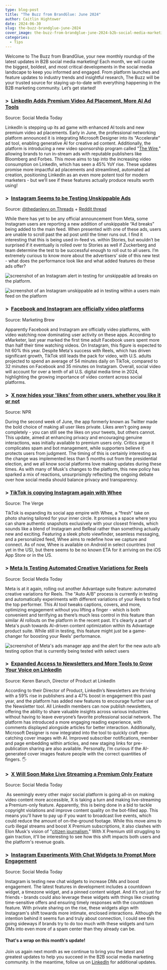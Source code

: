 ```yaml
---
type: blog-post
title: "The Buzz from BrandGlue: June 2024"
author: Caitlin Hightower
date: 2024-06-30
slug: the-buzz-brandglue-june-2024
cover_image: the-buzz-from-brandglue-june-2024-b2b-social-media-marketing-news.png
categories:
  - Tips
---
```

<!--StartFragment-->

Welcome to The Buzz from BrandGlue, your new monthly roundup of the latest updates in B2B social media marketing! Each month, we will curate the biggest, boldest, and most critical developments in the social media landscape to keep you informed and engaged. From platform launches and feature updates to industry trends and insightful research, The Buzz will be your trusted source for staying up-to-date with everything happening in the B2B marketing community. Let’s get started!

### \>  [LinkedIn Adds Premium Video Ad Placement, More AI Ad Tools](https://www.socialmediatoday.com/news/linkedin-premium-video-ad-placement-more-ai-ad-tools/718134/) 

Source: Social Media Today

LinkedIn is stepping up its ad game with enhanced AI tools and new premium video ad placements. Early in June, the professional networking platform announced it is integrating Microsoft Designer into its "Accelerate" ad tool, enabling generative AI for creative ad content. Additionally, the platform is introducing a new video sponsorship program called "[The Wire](https://www.lindseygamble.com/blog/linkedin-launches-wire-program-for-in-stream-video-ads-on-publisher-content)," allowing brands to run in-stream ads with reputable publishers like Bloomberg and Forbes. This move aims to tap into the increasing video consumption on LinkedIn, which has seen a 45% YoY rise. These updates promise more impactful ad placements and streamlined, automated ad creation, positioning LinkedIn as an even more potent tool for modern marketers - but we’ll see if these features actually produce results worth using!

### \>  [Instagram Seems to be Testing Unskippable Ads](https://www.threads.net/@thedanlevy/post/C7rPZZQgHfQ) 

Source: [@thedanlevy on Threads](https://www.threads.net/@thedanlevy) + [Reddit thread](https://www.reddit.com/r/Instagram/comments/1d52psw/ad_break_ie_unskippable_ads_now_on_instagram/)

While there has yet to be any official announcement from Meta, some Instagram users are reporting a new addition of unskippable “Ad breaks” being added to the main feed. When presented with one of these ads, users are unable to scroll past the ad post until the timer runs out. I find it interesting that this is being used in-feed vs. within Stories, but wouldn’t be surprised if it eventually is rolled over to Stories as well if Zuckerberg and team determine the test to be successful enough to roll out to all users. I’m extremely curious to know more about the advertisers’ side of this new test - what does the performance look like and what added features do these ads offer? 

![screenshot of an Instagram alert in testing for unskippable ad breaks on the platform.](ad-break-fb-preview-1-.jpg "Instagram unskippable ad break test screenshot")

![screenshot of an Instagram unskippable ad in testing within a users main feed on the platform](ad-break-ie-unskippable-ads-now-on-instagram-v0-kgqeq9ca3t3d1-1-.jpg "Instagram unskippable ad test preview")

### \>  [Facebook and Instagram are officially video platforms](https://www.marketingbrew.com/stories/2024/06/03/facebook-and-instagram-are-officially-video-platforms?mbcid=35624906.264727) 

Source: Marketing Brew

Apparently Facebook and Instagram are officially video platforms, with video watching now dominating user activity on these apps. According to eMarketer, last year marked the first time adult Facebook users spent more than half their time watching videos. On Instagram, this figure is expected to hit 60% this year. Despite Meta's success with Reels, which has driven significant growth, TikTok still leads the pack for video, with U.S. adults projected to spend an average of 54 minutes daily on TikTok, compared to 32 minutes on Facebook and 35 minutes on Instagram. Overall, social video will account for over a tenth of all U.S. digital media time in 2024, highlighting the growing importance of video content across social platforms. 

### \>  [X now hides your 'likes' from other users, whether you like it or not](https://www.npr.org/2024/06/13/nx-s1-5004515/x-likes-hide-users-elon-musk) 

Source: NPR

During the second week of June, the app formerly known as Twitter made the bold choice of making all user likes private. Likes aren’t going away completely - you can still see the likes on your tweets, but others cannot. This update, aimed at enhancing privacy and encouraging genuine interactions, was initially available to premium users only. Critics argue it complicates spam and bot management, while supporters believe it protects users from judgment. The timing of this is certainly interesting as the change was implemented less than 5 months out from the presidential election, and we all know social platforms love making updates during these times. As with many of Musk's changes to the platform, this new policy has sparked a mix of reactions, unsurprisingly reflecting the ongoing debate over how social media should balance privacy and transparency.

### \> [TikTok is copying Instagram again with Whee](https://www.theverge.com/2024/6/18/24181215/tiktok-whee-app-instagram) 

Source: The Verge

TikTok is expanding its social app empire with Whee, a “fresh” take on photo sharing tailored for your inner circle. It promises a space where you can share authentic snapshots exclusively with your closest friends, which sounds like a blend of Instagram and BeReal rather than something actually new and exciting. Featuring a sleek photo viewfinder, seamless messaging, and a personalized feed, Whee aims to redefine how we capture and connect. As of now, Whee is available on Android in select countries (not yet in the US), but there seems to be no known ETA for it arriving on the iOS App Store or in the US. 

### \> [Meta Is Testing Automated Creative Variations for Reels](https://www.socialmediatoday.com/news/metas-testing-automated-creative-variations-reels/719574/) 

Source: Social Media Today

Meta is at it again, rolling out another Advantage suite feature: automated creative variations for Reels. The "Auto A/B" process is currently in testing and automatically experiments with different variations of your Reels to find the top performer. This AI tool tweaks captions, covers, and more, optimizing engagement without you lifting a finger - which is both convenient and terrifying as there’s much less control in this feature than similar AI rollouts on the platform in the recent past. It's clearly a part of Meta's push towards AI-driven content optimization within its Advantage product suite. While still in testing, this feature might just be a game-changer for boosting your Reels' performance.

![screenshot of Meta's ads manager app and the alert for the new auto a/b testing option that is currently being tested with select users](meta-is-testing-automated-creative-variations-for-reels-preview-of-alert-in-ads-manager.webp "Meta Is Testing Automated Creative Variations for Reels")

### \>  [Expanded Access to Newsletters and More Tools to Grow Your Voice on LinkedIn](https://www.linkedin.com/pulse/expanded-access-newsletters-more-tools-grow-your-voice-keren-baruch-vmm9f/) 

Source: Keren Baruch, Director of Product at LinkedIn

According to their Director of Product, LinkedIn’s Newsletters are thriving with a 59% rise in publishers and a 47% boost in engagement this past year, and the platform has added new features to encourage further use of the Newsletter tool. All LinkedIn members can now publish newsletters, offering the ability to share valuable insights across various industries without having to leave everyone’s favorite professional social network. The platform has introduced a more engaging reading experience, with comments displayed alongside articles for better interaction. Additionally, Microsoft Designer is now integrated into the tool to quickly craft eye-catching cover images with AI. Improved subscriber notifications, member and page embedding within articles, and new staging links for pre-publication sharing are also available. Personally, I’m curious if the AI-generated cover images feature people with the correct quantities of fingers. 🖐️

### \>  [X Will Soon Make Live Streaming a Premium Only Feature](https://www.socialmediatoday.com/news/x-formerly-twitter-making-live-streams-a-premium-only-feature/719572/) 

Source: Social Media Today

 As seemingly every other major social platform is going all-in on making video content more accessible, X is taking a turn and making live-streaming a Premium-only feature. Apparently, this is being done in a bid to tackle copyright violations and improve content quality on the bot-filled app. This means you'll have to pay up if you want to broadcast live events, which could reduce the amount of on-the-ground footage. While this move aims to curb illegal streams and boost X Premium subscriptions, it also clashes with Elon Musk's vision of "[citizen journalism.](https://x.com/elonmusk/status/1709475380715823349?lang=en)" With X Premium still struggling to gain traction, it'll be interesting to see how this shift impacts both users and the platform's revenue goals. 

### \>  [Instagram Experiments With Chat Widgets to Prompt More Engagement](https://www.socialmediatoday.com/news/instagram-experiments-chat-widgets-prompt-more-engagement/719571/) 

Source: Social Media Today

Instagram is testing new chat widgets to increase DMs and boost engagement. The latest features in development includes a countdown widget, a timezone widget, and a pinned content widget. And it’s not just for friends - brands could also leverage these widgets with things like creating time-sensitive offers and ensuring timely responses with the countdown feature. With private sharing on the rise, these widgets align with Instagram's shift towards more intimate, enclosed interactions. Although the intention behind it seems fun and truly about connection, I could see this going sideways if brands try to do too much with these widgets and turn DMs into even more of a spam center than they already can be. 

#### That's a wrap on this month's update!

Join us again next month as we continue to bring you the latest and greatest updates to help you succeed in the B2B social media marketing community. In the meantime, follow us on [LinkedIn](https://www.linkedin.com/company/brandglue-com/posts/?feedView=all) for additional updates. 

<!--EndFragment-->